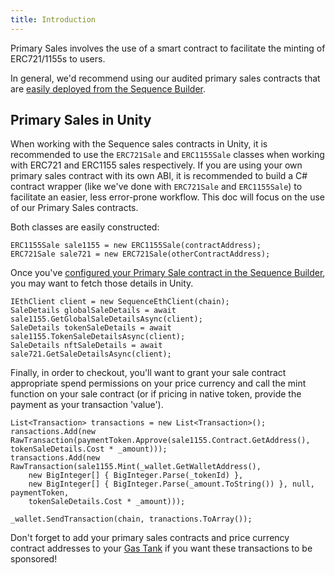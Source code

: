 ```yaml
---
title: Introduction
---
```


Primary Sales involves the use of a smart contract to facilitate the minting of ERC721/1155s to users.

In general, we'd recommend using our audited primary sales contracts that are [easily deployed from the Sequence Builder](/solutions/builder/contracts/deploy-primary-sales-contract).

## Primary Sales in Unity

When working with the Sequence sales contracts in Unity, it is recommended to use the `ERC721Sale` and `ERC1155Sale` classes when working with ERC721 and ERC1155 sales respectively. If you are using your own primary sales contract with its own ABI, it is recommended to build a C# contract wrapper (like we've done with `ERC721Sale` and `ERC1155Sale`) to facilitate an easier, less error-prone workflow. This doc will focus on the use of our Primary Sales contracts.

Both classes are easily constructed:

```
ERC1155Sale sale1155 = new ERC1155Sale(contractAddress);
ERC721Sale sale721 = new ERC721Sale(otherContractAddress);
```

Once you've [configured your Primary Sale contract in the Sequence Builder](/solutions/builder/contracts/deploy-primary-sales-contract), you may want to fetch those details in Unity.

```
IEthClient client = new SequenceEthClient(chain);
SaleDetails globalSaleDetails = await sale1155.GetGlobalSaleDetailsAsync(client);
SaleDetails tokenSaleDetails = await sale1155.TokenSaleDetailsAsync(client);
SaleDetails nftSaleDetails = await sale721.GetSaleDetailsAsync(client);
```

Finally, in order to checkout, you'll want to grant your sale contract appropriate spend permissions on your price currency and call the mint function on your sale contract (or if pricing in native token, provide the payment as your transaction 'value').

```
List<Transaction> transactions = new List<Transaction>();
ransactions.Add(new RawTransaction(paymentToken.Approve(sale1155.Contract.GetAddress(), tokenSaleDetails.Cost * _amount)));
transactions.Add(new RawTransaction(sale1155.Mint(_wallet.GetWalletAddress(),
    new BigInteger[] { BigInteger.Parse(_tokenId) },
    new BigInteger[] { BigInteger.Parse(_amount.ToString()) }, null, paymentToken,
    tokenSaleDetails.Cost * _amount)));

_wallet.SendTransaction(chain, tranactions.ToArray());
```

<Tip>Don't forget to add your primary sales contracts and price currency contract addresses to your [Gas Tank](/solutions/builder/gas-sponsorship) if you want these transactions to be sponsored!</Tip>